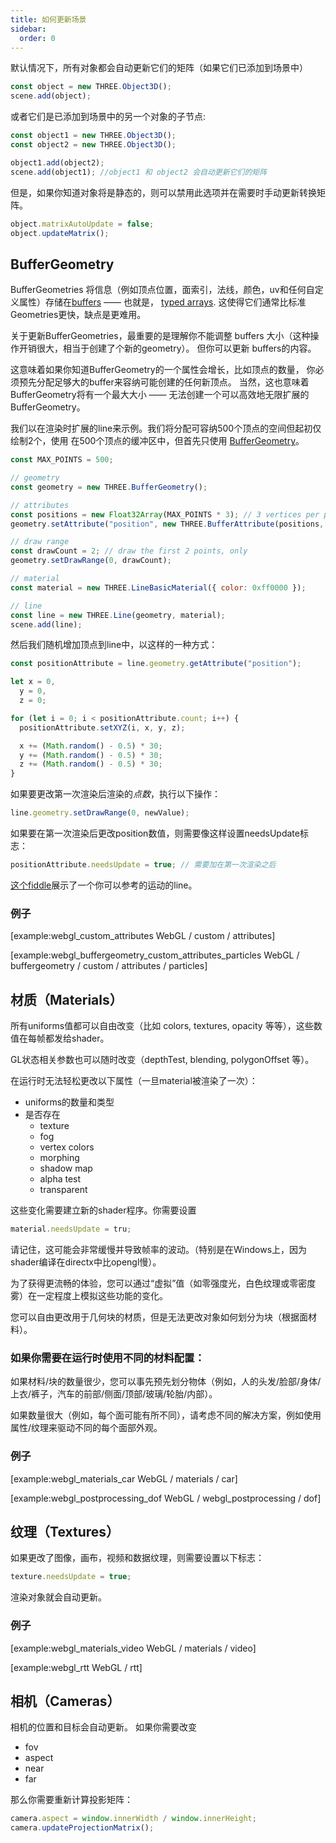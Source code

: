 ```yaml
---
title: 如何更新场景
sidebar:
  order: 0
---
```


<div>

默认情况下，所有对象都会自动更新它们的矩阵（如果它们已添加到场景中）

```javascript
const object = new THREE.Object3D();
scene.add(object);
```

或者它们是已添加到场景中的另一个对象的子节点:

```javascript
const object1 = new THREE.Object3D();
const object2 = new THREE.Object3D();

object1.add(object2);
scene.add(object1); //object1 和 object2 会自动更新它们的矩阵
```

</div>

但是，如果你知道对象将是静态的，则可以禁用此选项并在需要时手动更新转换矩阵。

```javascript
object.matrixAutoUpdate = false;
object.updateMatrix();
```

## BufferGeometry

<div>

BufferGeometries 将信息（例如顶点位置，面索引，法线，颜色，uv和任何自定义属性）存储在[buffers](api/core/BufferAttribute) —— 也就是，
[ typed arrays](https://developer.mozilla.org/en-US/docs/Web/JavaScript/Typed_arrays).
这使得它们通常比标准Geometries更快，缺点是更难用。

关于更新BufferGeometries，最重要的是理解你不能调整 buffers 大小（这种操作开销很大，相当于创建了个新的geometry）。
但你可以更新 buffers的内容。

这意味着如果你知道BufferGeometry的一个属性会增长，比如顶点的数量，
你必须预先分配足够大的buffer来容纳可能创建的任何新顶点。
当然，这也意味着BufferGeometry将有一个最大大小 —— 无法创建一个可以高效地无限扩展的BufferGeometry。

我们以在渲染时扩展的line来示例。我们将分配可容纳500个顶点的空间但起初仅绘制2个，使用
在500个顶点的缓冲区中，但首先只使用 [BufferGeometry](api/core/BufferGeometry#drawRange)。

```javascript
const MAX_POINTS = 500;

// geometry
const geometry = new THREE.BufferGeometry();

// attributes
const positions = new Float32Array(MAX_POINTS * 3); // 3 vertices per point
geometry.setAttribute("position", new THREE.BufferAttribute(positions, 3));

// draw range
const drawCount = 2; // draw the first 2 points, only
geometry.setDrawRange(0, drawCount);

// material
const material = new THREE.LineBasicMaterial({ color: 0xff0000 });

// line
const line = new THREE.Line(geometry, material);
scene.add(line);
```

然后我们随机增加顶点到line中，以这样的一种方式：

```javascript
const positionAttribute = line.geometry.getAttribute("position");

let x = 0,
  y = 0,
  z = 0;

for (let i = 0; i < positionAttribute.count; i++) {
  positionAttribute.setXYZ(i, x, y, z);

  x += (Math.random() - 0.5) * 30;
  y += (Math.random() - 0.5) * 30;
  z += (Math.random() - 0.5) * 30;
}
```

如果要更改第一次渲染后渲染的*点数*，执行以下操作：

```javascript
line.geometry.setDrawRange(0, newValue);
```

如果要在第一次渲染后更改position数值，则需要像这样设置needsUpdate标志：

```javascript
positionAttribute.needsUpdate = true; // 需要加在第一次渲染之后
```

[ 这个fiddle](https://jsfiddle.net/t4m85pLr/1/)展示了一个你可以参考的运动的line。

### 例子

[example:webgl_custom_attributes WebGL / custom / attributes]

[example:webgl_buffergeometry_custom_attributes_particles WebGL / buffergeometry / custom / attributes / particles]

</div>

## 材质（Materials）

<div>

所有uniforms值都可以自由改变（比如 colors, textures, opacity 等等），这些数值在每帧都发给shader。

GL状态相关参数也可以随时改变（depthTest, blending, polygonOffset 等）。

在运行时无法轻松更改以下属性（一旦material被渲染了一次）：

<ul>
  <li>uniforms的数量和类型</li>
  <li>
    是否存在
    <ul>
      <li>texture</li>
      <li>fog</li>
      <li>vertex colors</li>
      <li>morphing</li>
      <li>shadow map</li>
      <li>alpha test</li>
      <li>transparent</li>
    </ul>
  </li>
</ul>

这些变化需要建立新的shader程序。你需要设置

```javascript
material.needsUpdate = tru;
```

请记住，这可能会非常缓慢并导致帧率的波动。（特别是在Windows上，因为shader编译在directx中比opengl慢）。

为了获得更流畅的体验，您可以通过“虚拟”值（如零强度光，白色纹理或零密度雾）在一定程度上模拟这些功能的变化。

您可以自由更改用于几何块的材质，但是无法更改对象如何划分为块（根据面材料）。

### 如果你需要在运行时使用不同的材料配置：

如果材料/块的数量很少，您可以事先预先划分物体（例如，人的头发/脸部/身体/上衣/裤子，汽车的前部/侧面/顶部/玻璃/轮胎/内部）。

如果数量很大（例如，每个面可能有所不同），请考虑不同的解决方案，例如使用属性/纹理来驱动不同的每个面部外观。

### 例子

[example:webgl_materials_car WebGL / materials / car]

[example:webgl_postprocessing_dof WebGL / webgl_postprocessing / dof]

</div>

## 纹理（Textures）

<div>

如果更改了图像，画布，视频和数据纹理，则需要设置以下标志：

```javascript
texture.needsUpdate = true;
```

渲染对象就会自动更新。

### 例子

[example:webgl_materials_video WebGL / materials / video]

[example:webgl_rtt WebGL / rtt]

</div>

## 相机（Cameras）

<div>

相机的位置和目标会自动更新。 如果你需要改变

<ul>
  <li>fov</li>
  <li>aspect</li>
  <li>near</li>
  <li>far</li>
</ul>

那么你需要重新计算投影矩阵：

```javascript
camera.aspect = window.innerWidth / window.innerHeight;
camera.updateProjectionMatrix();
```

</div>
